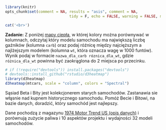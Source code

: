 ```r
library(knitr)
opts_chunk$set(comment = NA, results = "asis", comment = NA, 
							 tidy = F, echo = FALSE, warning = FALSE, message = FALSE, error = FALSE)
```

```r
cat('<br>')
```

**Zadanie:** Z poniżej [mapy ciepła](https://en.wikipedia.org/wiki/Heat_map), w której kolory można porównywać w kolumnach, odczytaj który modelu samochodu ma największą liczbę gaźników (kolumna `carb`) oraz podaj róźnicę między najcięższym a najlżejszym modelem (kolumna `wt`, która oznacza wagę w 1000 funtów). Wynik podaj w formacie `nazwa_dla_carb róznica_dla_wt`, gdzie `różnica_dla_wt` powinna być zaokrąglona do 2 miejsca po przecinku.

```r
# if (!require("devtools")) install.packages("devtools")
# devtools::install_github("rstudio/d3heatmap")
library(d3heatmap)
d3heatmap(mtcars, scale = "column", colors = "Spectral")
```

Sąsiad Beta i Bity jest kolekcjonerem starych samochodów. Zastanawia sie włąsnie nad kupnem historycznego samochodu. Pomóż Becie i Bitowi, na bazie danych, doradzić, który samochód jest najlepszy.

Dane pochodzą z magazynu [1974 Motor Trend US (opis danych)](https://stat.ethz.ch/R-manual/R-devel/library/datasets/html/mtcars.html) i porównują zużycie paliwa i 10 aspektów projektu i wydajności 32 modeli samochodów.